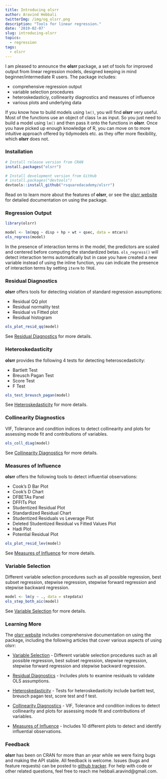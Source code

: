 ```yaml
---
title: Introducing olsrr
author: Aravind Hebbali
twitterImg: /img/og_olsrr.png
description: "Tools for linear regression."
date: '2019-02-07'
slug: introducing-olsrr
topics:
  - regression
tags:
  - olsrr
---
```


I am pleased to announce the **olsrr** package, a set of tools for improved 
output from linear regression models, designed keeping in mind 
beginner/intermediate R users. The package includes:

- comprehensive regression output
- variable selection procedures
- heteroskedasticiy, collinearity diagnostics and measures of influence
- various plots and underlying data

If you know how to build models using `lm()`, you will find **olsrr** very 
useful. Most of the functions use an object of class `lm` as input. So you 
just need to build a model using `lm()` and then pass it onto the functions in 
**olsrr**. Once you have picked up enough knowledge of R, you can move on to 
more intuitive approach offered by tidymodels etc. as they offer more 
flexibility, which **olsrr** does not.

### Installation

```r
# Install release version from CRAN
install.packages("olsrr")

# Install development version from GitHub
# install.packages("devtools")
devtools::install_github("rsquaredacademy/olsrr")
```

Read on to learn more about the features of **olsrr**, or see the 
[olsrr website](https://olsrr.rsquaredacademy.com/) for 
detailed documentation on using the package.

### Regression Output

```r
library(olsrr)
```

```r
model <- lm(mpg ~ disp + hp + wt + qsec, data = mtcars)
ols_regress(model)
```

In the presence of interaction terms in the model, the predictors are scaled 
and centered before computing the standardized betas. `ols_regress()` will 
detect interaction terms automatically but in case you have created a new 
variable instead of using the inline function, you can indicate the presence 
of interaction terms by setting `iterm` to `TRUE`.

### Residual Diagnostics

**olsrr** offers tools for detecting violation of standard regression assumptions:

- Residual QQ plot
- Residual normality test
- Residual vs Fitted plot
- Residual histogram

```r
ols_plot_resid_qq(model)
```

See [Residual Diagnostics](https://olsrr.rsquaredacademy.com/articles/residual_diagnostics.html) 
for more details.

### Heteroskedasticity

**olsrr** provides the following 4 tests for detecting heteroscedasticity:

- Bartlett Test
- Breusch Pagan Test
- Score Test
- F Test

```r
ols_test_breusch_pagan(model)
```

See [Heteroskedasticity](https://olsrr.rsquaredacademy.com/articles/heteroskedasticity.html) 
for more details.

### Collinearity Diagnostics

VIF, Tolerance and condition indices to detect collinearity and plots for 
assessing mode fit and contributions of variables.

```r
ols_coll_diag(model)
```

See [Collinearity Diagnostics](https://olsrr.rsquaredacademy.com/articles/regression_diagnostics.html) for more details.

### Measures of Influence

**olsrr** offers the following tools to detect influential observations:

- Cook’s D Bar Plot
- Cook’s D Chart
- DFBETAs Panel
- DFFITs Plot
- Studentized Residual Plot
- Standardized Residual Chart
- Studentized Residuals vs Leverage Plot
- Deleted Studentized Residual vs Fitted Values Plot
- Hadi Plot
- Potential Residual Plot

```r
ols_plot_resid_lev(model)
```

See [Measures of Influence](https://olsrr.rsquaredacademy.com/articles/influence_measures.html) for more details.

### Variable Selection

Different variable selection procedures such as all possible regression, best 
subset regression, stepwise regression, stepwise forward regression and 
stepwise backward regression.

```r
model <- lm(y ~ ., data = stepdata)
ols_step_both_aic(model)
```

See [Variable Selection](https://olsrr.rsquaredacademy.com/articles/variable_selection.html) for more details.

### Learning More

The [olsrr website](https://olsrr.rsquaredacademy.com/index.html) includes 
comprehensive documentation on using the package, including the following
articles that cover various aspects of using olsrr:

- [Variable Selection](https://olsrr.rsquaredacademy.com/articles/variable_selection.html) - Different variable selection procedures such as all possible regression, best 
subset regression, stepwise regression, stepwise forward regression and 
stepwise backward regression.

- [Residual Diagnostics](https://olsrr.rsquaredacademy.com/articles/residual_diagnostics.html) - Includes plots to examine residuals to validate OLS assumptions.

- [Heteroskedasticity](https://olsrr.rsquaredacademy.com/articles/heteroskedasticity.html) - Tests for heteroskedasticity include bartlett test, breusch pagan test, score test and f test.

- [Collinearity Diagnostics](https://olsrr.rsquaredacademy.com/articles/regression_diagnostics.html) - VIF, Tolerance and condition indices to detect collinearity and plots for assessing mode fit and contributions of variables.

- [Measures of Influence](https://olsrr.rsquaredacademy.com/articles/influence_measures.html) - Includes 10 different plots to detect and identify influential observations.


### Feedback

**olsrr** has been on CRAN for more than an year while we were fixing bugs and 
making the API stable. All feedback is welcome. Issues (bugs and feature 
requests) can be posted to [github tracker](https://github.com/rsquaredacademy/olsrr/issues).
For help with code or other related questions, feel free to reach me hebbali.aravind@gmail.com.


